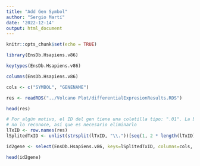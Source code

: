 ```yaml
---
title: "Add Gen Symbol"
author: "Sergio Martí"
date: '2022-12-14'
output: html_document
---
```


```r
knitr::opts_chunk$set(echo = TRUE)
```

```r
library(EnsDb.Hsapiens.v86)

keytypes(EnsDb.Hsapiens.v86)

columns(EnsDb.Hsapiens.v86)

cols <- c("SYMBOL", "GENENAME")

res <- readRDS("../Volcano Plot/differentialExpresionResults.RDS")

head(res)

# Por algún motivo, el ID del gen tiene una coletilla tipo: ".01". La base de datos
# no lo reconoce, así que es necesario eliminarlo
lTxID <- row.names(res)
lSplitedTxID <- unlist(strsplit(lTxID, "\\."))[seq(1, 2 * length(lTxID), 2)]

id2gene <- select(EnsDb.Hsapiens.v86, keys=lSplitedTxID, columns=cols, keytype="GENEID")

head(id2gene)
```


